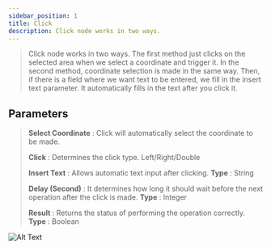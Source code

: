 ---
sidebar_position: 1
title: Click
description: Click node works in two ways.
---

> Click node works in two ways. The first method just clicks on the selected area when we select a coordinate and trigger it. In the second method, coordinate selection is made in the same way. Then, if there is a field where we want text to be entered, we fill in the insert text parameter. It automatically fills in the text after you click it.

## Parameters

> **Select Coordinate** : Click will automatically select the coordinate to be made.
>
> **Click** : Determines the click type. Left/Right/Double
>
> **Insert Text** : Allows automatic text input after clicking. **Type** : String
>
> **Delay (Second)** : It determines how long it should wait before the next operation after the click is made. **Type** : Integer
>
> **Result** : Returns the status of performing the operation correctly. **Type** : Boolean 

  ![Alt Text](.././img/click.gif)